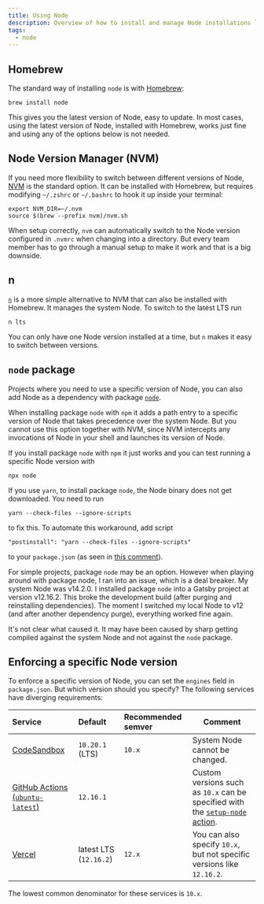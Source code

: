 ```yaml
---
title: Using Node
description: Overview of how to install and manage Node installations locally.
tags:
  - node
---
```


## Homebrew

The standard way of installing `node` is with [Homebrew](https://brew.sh/):

    brew install node

This gives you the latest version of Node, easy to update. In most cases, using
the latest version of Node, installed with Homebrew, works just fine and using
any of the options below is not needed.

## Node Version Manager (NVM)

If you need more flexibility to switch between different versions of Node,
[NVM](https://github.com/nvm-sh/nvm) is the standard option. It can be installed
with Homebrew, but requires modifying `~/.zshrc` or `~/.bashrc` to hook it up
inside your terminal:

```
export NVM_DIR=~/.nvm
source $(brew --prefix nvm)/nvm.sh
```

When setup correctly, `nvm` can automatically switch to the Node version
configured in `.nvmrc` when changing into a directory. But every team member has
to go through a manual setup to make it work and that is a big downside.

## n

[`n`](https://github.com/tj/n) is a more simple alternative to NVM that can also
be installed with Homebrew. It manages the system Node. To switch to the latest
LTS run

```
n lts
```

You can only have one Node version installed at a time, but `n` makes it easy to
switch between versions.

## `node` package

Projects where you need to use a specific version of Node, you can also add Node
as a dependency with package [`node`](https://www.npmjs.com/package/node).

When installing package `node` with `npm` it adds a path entry to a specific
version of Node that takes precedence over the system Node. But you cannot use
this option together with NVM, since NVM intercepts any invocations of Node in
your shell and launches its version of Node.

If you install package `node` with `npm` it just works and you can test running
a specific Node version with

    npx node

If you use `yarn`, to install package `node`, the Node binary does not get
downloaded. You need to run

    yarn --check-files --ignore-scripts

to fix this. To automate this workaround, add script

    "postinstall": "yarn --check-files --ignore-scripts"

to your `package.json` (as seen in
[this comment](https://github.com/yarnpkg/yarn/issues/3421#issuecomment-443972019)).

For simple projects, package `node` may be an option. However when playing
around with package node, I ran into an issue, which is a deal breaker. My
system Node was v14.2.0. I installed package `node` into a Gatsby project at
version v12.16.2. This broke the development build (after purging and
reinstalling dependencies). The moment I switched my local Node to v12 (and
after another dependency purge), everything worked fine again.

It's not clear what caused it. It may have been caused by sharp getting compiled
against the system Node and not against the `node` package.

## Enforcing a specific Node version

To enforce a specific version of Node, you can set the `engines` field in
`package.json`. But which version should you specify? The following services
have diverging requirements:

| Service                                                                                                   | Default                | Recommended semver | Comment                                                                                                                |
| :-------------------------------------------------------------------------------------------------------- | :--------------------- | :----------------- | ---------------------------------------------------------------------------------------------------------------------- |
| [CodeSandbox](https://codesandbox.io/docs/faqs#can-i-change-the-node-version-used-in-a-container-sandbox) | `10.20.1` (LTS)        | `10.x`             | System Node cannot be changed.                                                                                         |
| [GitHub Actions (`ubuntu-latest`)](https://github.com/actions/virtual-environments)                       | `12.16.1`              |                    | Custom versions such as `10.x` can be specified with the [`setup-node` action](https://github.com/actions/setup-node). |
| [Vercel](https://vercel.com/docs/runtimes?query=node%20version#official-runtimes/node-js/node-js-version) | latest LTS (`12.16.2`) | `12.x`             | You can also specify `10.x`, but not specific versions like `12.16.2`.                                                 |

The lowest common denominator for these services is `10.x`.

